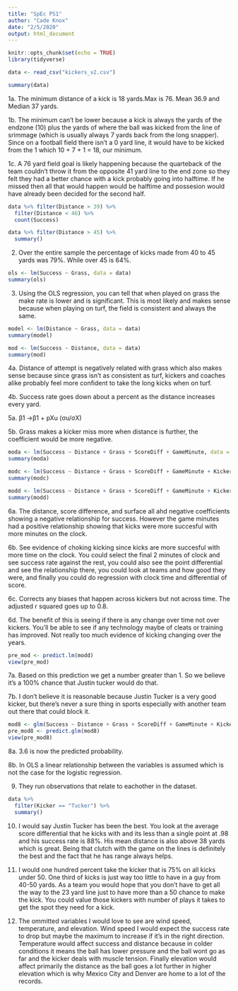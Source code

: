 ```yaml
---
title: "SpEc PS1"
author: "Cade Knox"
date: "2/5/2020"
output: html_document
---
```


```r
knitr::opts_chunk$set(echo = TRUE)
library(tidyverse)
```

```r
data <- read_csv("kickers_v2.csv")
```

```r
summary(data)
```
1a. The minimum distance of a kick is 18 yards.Max is 76. Mean 36.9 and Median 37 yards.

1b. The minimum can't be lower because a kick is always the yards of the endzone (10) plus the yards of where the ball was kicked from the line of srimmage (which is usually always 7 yards back from the long snapper). Since on a football field there isn't a 0 yard line, it would have to be kicked from the 1 which 10 + 7 + 1 = 18, our minimum.

1c. A 76 yard field goal is likely happening because the quarteback of the team couldn't throw it from the opposite 41 yard line to the end zone so they felt they had a better chance with a kick probably going into halftime. If he missed then all that would happen would be halftime and possesion would have already been decided for the second half.

```r
data %>% filter(Distance > 39) %>% 
  filter(Distance < 46) %>% 
  count(Success)

data %>% filter(Distance > 45) %>% 
  summary()
```
2. Over the entire sample the percentage of kicks made from 40 to 45 yards was 79%. While over 45 is 64%.

```r
ols <- lm(Success ~ Grass, data = data)
summary(ols)
```
3. Using the OLS regression, you can tell that when played on grass the make rate is lower and is significant. This is most likely and makes sense because when playing on turf, the field is consistent and always the same.

```r
model <- lm(Distance ~ Grass, data = data)
summary(model)

mod <- lm(Success ~ Distance, data = data)
summary(mod)
```
4a. Distance of attempt is negatively related with grass which also makes sense because since grass isn't as consistent as turf, kickers and coaches alike probably feel more confident to take the long kicks when on turf.

4b. Success rate goes down about a percent as the distance increases every yard.

5a. β1 →β1 + pXu (σu/σX)
 

5b. Grass makes a kicker miss more when distance is further, the coefficient would be more negative.

```r
moda <- lm(Success ~ Distance + Grass + ScoreDiff + GameMinute, data = data)
summary(moda)

modc <- lm(Success ~ Distance + Grass + ScoreDiff + GameMinute + Kicker - 1, data = data)
summary(modc)

modd <- lm(Success ~ Distance + Grass + ScoreDiff + GameMinute + Kicker + Year - 1, data = data)
summary(modd)
```

6a. The distance, score difference, and surface all ahd negative coefficients showing a negative relationship for success. However the game minutes had a positive relationship showing that kicks were more succesful with more minutes on the clock.

6b. See evidence of choking kicking since kicks are more succesful with more time on the clock. You could select the final 2 minutes of clock and see success rate against the rest, you could also see the point differential and see the relationship there, you could look at teams and how good they were, and finally you could do regression with clock time and differential of score.

6c. Corrects any biases that happen across kickers but not across time. The adjusted r squared goes up to 0.8.

6d. The benefit of this is seeing if there is any change over time not over kickers. You'll be able to see if any technology maybe of cleats or training has improved. Not really too much evidence of kicking changing over the years.

```r
pre_mod <- predict.lm(modd)
view(pre_mod)
```


7a. Based on this prediction we get a number greater than 1. So we believe it's a 100% chance that Justin tucker would do that.

7b. I don't believe it is reasonable because Justin Tucker is a very good kicker, but there's never a sure thing in sports especially with another team out there that could block it.

```r
mod8 <- glm(Success ~ Distance + Grass + ScoreDiff + GameMinute + Kicker + Year - 1, data = data, family = binomial)
pre_mod8 <- predict.glm(mod8)
view(pre_mod8)
```


8a. 3.6 is now the predicted probability.

8b. In OLS a linear relationship between the variables is assumed which is not the case for the logistic regression.

9. They run observations that relate to eachother in the dataset.

```r
data %>% 
  filter(Kicker == "Tucker") %>% 
  summary()
```


10. I would say Justin Tucker has been the best. You look at the average score differential that he kicks with and its less than a single point at .98 and his success rate is 88%. His mean distance is also above 38 yards which is great. Being that clutch with the game on the lines is definitely the best and the fact that he has range always helps.



11. I would one hundred percent take the kicker that is 75% on all kicks under 50. One third of kicks is just way too little to have in a guy from 40-50 yards. As a team you would hope that you don't have to get all the way to the 23 yard line just to have more than a 50 chance to make the kick. You could value those kickers with number of plays it takes to get the spot they need for a kick.

12. The ommitted variables I would love to see are wind speed, temperature, and elevation. Wind speed I would expect the success rate to drop but maybe the maximum to increase if it's in the right direction. Temperature would affect success and distance because in colder conditions it means the ball has lower pressure and the ball wont go as far and the kicker deals with muscle tension. Finally elevation would affect primarily the distance as the ball goes a lot further in higher elevation which is why Mexico City and Denver are home to a lot of the records.

